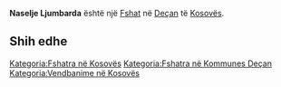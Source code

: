 {{Fshat në Kosovës
 | Emri                = Naselje Ljumbarda
| srp_N_name = Naselje Ljumbarda
| srp_N_FULL_NAME_RO = Naselje Ljumbarda
| srp_N_FULL_NAME_ND_RO = Naselje Ljumbarda
| srp_N_SORT_NAME_RG = NASELJELJUMBARDA
| srp_N_FULL_NAME_RG = Naselje Ljumbarda
| srp_N_FULL_NAME_ND_RG = Naselje Ljumbarda

 | Emri (Rasa dhanore) = 
 | Figura              = 
 | Shteti              = Kosovo
 | Komuna              = Deçan
 | Kodi postar         = 
 | Sipërfaqja          = 

 | Popullsia           = 

 | Regj. i popullsisë  = 
 | Dend. e popullsisë  = 
 | Faqja zyrtare       = 
 <!--- Koordinatat ----> 
 | Gjerësia            = 42.544444
 | Gjatësia            = 20.359722
 | Lartësia            = 
}}
'''Naselje Ljumbarda''' është një [[Fshat]] në [[Deçan]] të [[Kosovës]].

<!-- == Gjeografia == -->
<!-- == Historia == -->
<!-- == Demografia == -->
== Shih edhe ==
{{Komuna Deçan}}
{{Kosovo-Administrata-Cung}}

[[Kategoria:Fshatra në Kosovës]]
[[Kategoria:Fshatra në Kommunes Deçan]]
[[Kategoria:Vendbanime në Kosovës]]